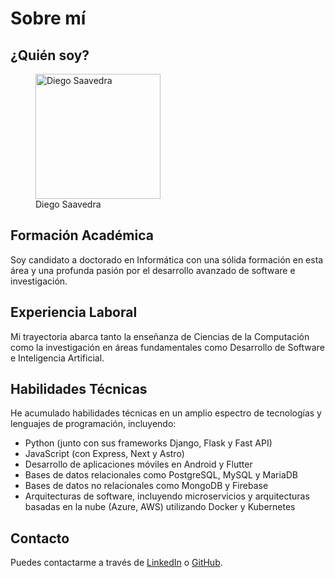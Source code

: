 # Sobre mí

## ¿Quién soy?

::: center
![Diego Saavedra](https://pbs.twimg.com/profile_images/1696737111209025536/sfjSrAGK_400x400.jpg){width="200"}
:::

## Formación Académica

::: justify
Soy candidato a doctorado en Informática con una sólida formación en esta área y una profunda pasión por el desarrollo avanzado de software e investigación.
:::

## Experiencia Laboral

::: justify
Mi trayectoria abarca tanto la enseñanza de Ciencias de la Computación como la investigación en áreas fundamentales como Desarrollo de Software e Inteligencia Artificial.
:::

## Habilidades Técnicas

::: justify
He acumulado habilidades técnicas en un amplio espectro de tecnologías y lenguajes de programación, incluyendo:

- Python (junto con sus frameworks Django, Flask y Fast API)
- JavaScript (con Express, Next y Astro)
- Desarrollo de aplicaciones móviles en Android y Flutter
- Bases de datos relacionales como PostgreSQL, MySQL y MariaDB
- Bases de datos no relacionales como MongoDB y Firebase
- Arquitecturas de software, incluyendo microservicios y arquitecturas basadas en la nube (Azure, AWS) utilizando Docker y Kubernetes
:::

## Contacto

::: justify
Puedes contactarme a través de [LinkedIn](https://www.linkedin.com/in/diego-saavedra/) o [GitHub](https://github.com/diego-saavedra).
:::